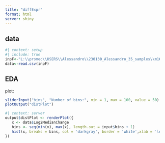 ```yaml
---
title: "diffExpr"
format: html
server: shiny
---
```


## data

```r
#| context: setup
#| include: true
inpF<-"L:\\promec\\USERS\\Alessandro\\230130_Alessandro_35_samples\\m16lfqClassic - Copy\\proteinGroups.txtLFQ.intensity.18APB20800.050.50.1BeadRemGroups.txttTestBH.csv"
data<-read.csv(inpF)
```

## EDA

plot:

```r
sliderInput("bins", "Number of bins:", min = 1, max = 100, value = 50)
plotOutput("distPlot")
```

```r
#| context: server
output$distPlot <- renderPlot({
   x <- data$Log2MedianChange
   bins <- seq(min(x), max(x), length.out = input$bins + 1)
   hist(x, breaks = bins, col = 'darkgray', border = 'white',xlab = 'log2LFQ',main = inpF)
})
```
